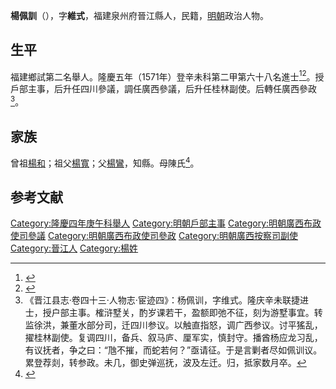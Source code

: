 {{明清人物信息框
| 姓名 = 楊佩訓
| 原名 =
| 圖片名稱= 
| 圖片大小 =
| 圖片說明 = 
| 最高職務 =
| 國家 = 大明 
| 爵位 =
| 籍貫 = 福建泉州府晉江縣
| 族裔 = 
| 字號 = 
| 諡號 =
| 出生日期 = 生年不詳
| 出生地點 = <!---福建泉州府晉江縣--->
| 逝世日期 = 卒年不詳 
| 逝世地點 =
| 墓葬 =
| 配偶 = 
| 親屬 = 
| 出身 =
* 隆慶五年辛未科進士出身
| 經歷 =
| 著作 =  
}}
'''楊佩訓'''（{{bd|？||？|catIdx=}}），字'''維式'''，福建泉州府晉江縣人，民籍，[[明朝|明朝]]政治人物。

== 生平 ==
福建鄉試第二名舉人。隆慶五年（1571年）登辛未科第二甲第六十八名進士<ref>{{Cite book|title=《皇明贡举考》卷五|last=（明）[[张朝瑞|张朝瑞]]|first=|publisher=《续修四库全书》史部第828册|year=|isbn=|location=|pages=}}</ref><ref>{{Cite book|title=贡举志五种 上|last=鲁小俊，江俊伟著|first=|publisher=武汉：武汉大学出版社|year=2009|isbn=978-7-307-07043-1|location=|pages=}}</ref>。授戶部主事，后升任四川參議，調任廣西參議，后升任桂林副使。后轉任廣西參政<ref>《晋江县志·卷四十三·人物志·宦迹四》：杨佩训，字维式。隆庆辛未联捷进士，授户部主事。榷浒墅关，酌岁课若干，盈额即弛不征，刻为游墅事宜。转监徐洪，兼董水部分司，迁四川参议。以触直指怒，调广西参议。讨平猺乱，擢桂林副使。复调四川，备兵、叙马庐、厘军实，慎封守。播酋杨应龙习乱，有议抚者，争之曰：“虺不摧，而蛇若何？”亟请征。于是言剿者尽如佩训议。累登荐剡，转参政。未几，御史弹巡抚，波及左迁。归，抵家数月卒。</ref>。

== 家族 ==
曾祖[[楊和|楊和]]；祖父[[楊寬|楊寬]]；父[[楊鸞|楊鸞]]，知縣。母陳氏<ref>{{Cite book|title=天一阁藏明代科举录选刊 登科录 点校本|last=龚延明主编|first=|publisher=宁波出版社|year=2016|isbn=978-7-5526-2320-8|location=宁波|pages=|quote=《天一閣藏明代科舉錄選刊.登科錄》之《隆慶五年辛未科登科錄》}}</ref>。

==参考文献==
{{reflist}}

{{隆慶五年辛未科殿試金榜}}

{{DEFAULTSORT:Yang杨}}
[[Category:隆慶四年庚午科舉人|Category:隆慶四年庚午科舉人]]
[[Category:明朝戶部主事|Category:明朝戶部主事]]
[[Category:明朝廣西布政使司參議|Category:明朝廣西布政使司參議]]
[[Category:明朝廣西布政使司參政|Category:明朝廣西布政使司參政]]
[[Category:明朝廣西按察司副使|Category:明朝廣西按察司副使]]
[[Category:晉江人|Category:晉江人]]
[[Category:楊姓|Category:楊姓]]


{{明朝人物小作品}}